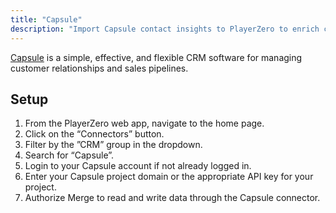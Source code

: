 ```yaml
---
title: "Capsule"
description: "Import Capsule contact insights to PlayerZero to enrich customer risk and impact profiles."
---
```


<Snippet file="crm-connector.mdx" />

[Capsule](https://capsulecrm.com/) is a simple, effective, and flexible CRM software for managing customer relationships and sales pipelines.

## Setup
1. From the PlayerZero web app, navigate to the home page.
2. Click on the “Connectors” button.
3. Filter by the ”CRM” group in the dropdown.
4. Search for “Capsule”.
5. Login to your Capsule account if not already logged in.
6. Enter your Capsule project domain or the appropriate API key for your project.
7. Authorize Merge to read and write data through the Capsule connector.